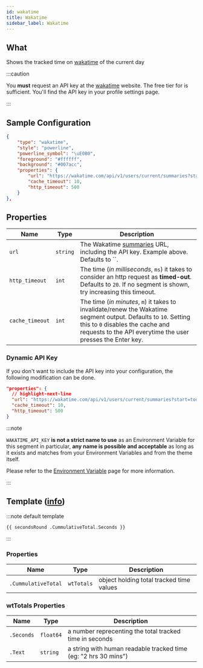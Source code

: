 ```yaml
---
id: wakatime
title: Wakatime
sidebar_label: Wakatime
---
```


## What

Shows the tracked time on [wakatime][wt] of the current day

:::caution

You **must** request an API key at the [wakatime][wt] website.
The free tier for is sufficient. You'll find the API key in your profile settings page.

:::

## Sample Configuration

```json
{
    "type": "wakatime",
    "style": "powerline",
    "powerline_symbol": "\uE0B0",
    "foreground": "#ffffff",
    "background": "#007acc",
    "properties": {
        "url": "https://wakatime.com/api/v1/users/current/summaries?start=today&end=today&api_key=API_KEY",
        "cache_timeout": 10,
        "http_timeout": 500
    }
},
```

## Properties

| Name            | Type      | Description                                                                                                                                                                                                       |
| --------------- | --------- | ----------------------------------------------------------------------------------------------------------------------------------------------------------------------------------------------------------------- |
| `url`           | `string`  | The Wakatime [summaries][wk-summaries] URL, including the API key. Example above. Defaults to ``.                                                                                                                 |
| `http_timeout`  | `int`     | The time (_in milliseconds_, `ms`) it takes to consider an http request as **timed-out**. Defaults to `20`. If no segment is shown, try increasing this timeout.                                                  |
| `cache_timeout` | `int`     | The time (_in minutes_, `m`) it takes to invalidate/renew the Wakatime segment output. Defaults to `10`. Setting this to `0` disables the cache and requests to the API everytime the user presses the Enter key. |

### Dynamic API Key

If you don't want to include the API key into your configuration, the following modification can be done.

```json
"properties": {
  // highlight-next-line
  "url": "https://wakatime.com/api/v1/users/current/summaries?start=today&end=today&api_key={{ .Env.WAKATIME_API_KEY }}",
  "cache_timeout": 10,
  "http_timeout": 500
}
```

:::note 

`WAKATIME_API_KEY` **is not a strict name to use** as an Environment Variable for this segment in particular, **any name is possible and acceptable** as long as it exists and matches from your Environment Variables and from the theme itself.

Please refer to the [Environment Variable][templates-environment-variables] page for more information.

:::

## Template ([info][templates])

:::note default template

```template
{{ secondsRound .CummulativeTotal.Seconds }}
```

:::

### Properties

| Name                | Type       | Description                              |
| ------------------- | ---------- | ---------------------------------------- |
| `.CummulativeTotal` | `wtTotals` | object holding total tracked time values |

### wtTotals Properties

| Name       | Type      | Description                                                     |
| ---------- | --------- | --------------------------------------------------------------- |
| `.Seconds` | `float64` | a number reprecenting the total tracked time in seconds         |
| `.Text`    | `string`  | a string with human readable tracked time (eg: "2 hrs 30 mins") |

[wt]: https://wakatime.com
[wk-summaries]: https://wakatime.com/developers#summaries
[templates]: /docs/configuration/templates
[templates-environment-variables]: /docs/configuration/templates#environment-variables
